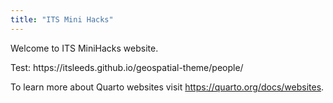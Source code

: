 ```yaml
---
title: "ITS Mini Hacks"
---
```


Welcome to ITS MiniHacks website.

Test: https://itsleeds.github.io/geospatial-theme/people/

To learn more about Quarto websites visit <https://quarto.org/docs/websites>.
